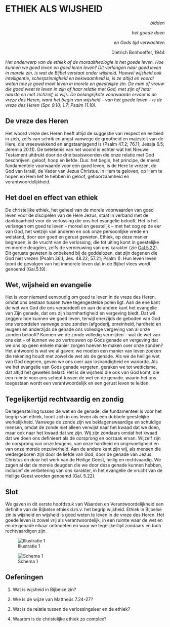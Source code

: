# ETHIEK ALS WIJSHEID {#sec-wijsheid}


<p style='text-align: right;'>*bidden*</p> <p style='text-align: right;'>*het goede doen*</p> <p style='text-align: right;'>*en Gods tijd verwachten*</p> <p style='text-align: right;'> Dietrich Bonhoeffer, 1944</p>


*Het onderwerp van de ethiek of de moraaltheologie is het goede leven. Hoe kunnen we goed leven en goed leren leven? Dit verlangen naar goed leven in morele zin, is wat de Bijbel verstaat onder wijsheid. Hoewel wijsheid ook intelligentie, scherpzinnigheid en bekwaamheid is, is ze altijd en vooral weten hoe je goed moet leven in morele en geestelijke zin. De man of vrouw die goed weet te leven in zijn of haar relatie met God, met zijn of haar naaste en met zichzelf, is wijs. De belangrijkste voorwaarde ervoor is de vreze des Heren, want het begin van wijsheid – van het goede leven – is de vreze des Heren (Spr. 9.10; 1.7; Psalm 11.10).*

## De vreze des Heren

Het woord vreze des Heren heeft altijd de suggestie van respect en eerbied in zich, zelfs van schrik en angst vanwege de grootheid en majesteit van de Here, die vreeswekkend en angstaanjagend is (Psalm 47.2; 76.11; Jesaja 6.5; Jeremia 20.11). De betekenis van het woord is echter wat het Nieuwe Testament uitdrukt door de drie basiswoorden die onze relatie met God beschrijven: geloof, hoop en liefde. Dus: het begin, het principe, de meest fundamentele voorwaarde voor een goed leven, is de Here te vrezen, de God van Israël, de Vader van Jezus Christus. In Hem te geloven, op Hem te hopen en Hem lief te hebben in geloof, gehoorzaamheid en verantwoordelijkheid.

## Het doel en effect van ethiek

De christelijke ethiek, het geheel van de morele voorwaarden van goed leven voor de discipelen van de Here Jezus, staat in verband met de dankbaarheid voor de verlossing die ons het evangelie belooft. Het is het verlangen om goed te leven – moreel en geestelijk – met het oog op de eer van God, het welzijn van anderen en ook onze persoonlijke vrede en welstand, door een goed en gerust geweten. Ethiek, op deze manier begrepen, is de vrucht van de verlossing, die tot uiting komt in geestelijke en morele deugden, zelfs de vernieuwing van ons karakter (zie [Gal.5.22](https://herzienestatenvertaling.nl/teksten/galaten/5#6)). Dit geruste geweten is onbekend bij de goddelozen, dat zijn degenen die God niet vrezen (Psalm 36.1; Jes. 48.22; 57.21; Psalm 1). Hun leven leven toont de gevolgen van het immorele leven dat in de Bijbel vlees wordt genoemd (Gal.5.19).

## Wet, wijsheid en evangelie

Het is voor niemand eenvoudig om goed te leven in de vreze des Heren, omdat ons bestaan tussen twee tegengestelde polen ligt. Aan de ene kant de wet van God die ons veroordeelt en aan de andere kant het evangelie van Zijn genade, dat ons zijn barmhartigheid en vergeving biedt. Dat wil zeggen: hoe kunnen we goed leven, terwijl enerzijds de geboden van God ons veroordelen vanwege onze zonden (afgoderij, onreinheid, hardheid en leugen) en anderzijds de genade ons volledige vergeving van al onze zonden belooft? Kunnen we de zonde volledig vermijden – wat de wet van ons eist – of kunnen we zo vertrouwen op Gods genade en vergeving dat we ons op geen enkele manier zorgen hoeven te maken over onze zonden? Het antwoord is wat we al gaven: we moeten een manier van leven zoeken die rekening houdt met zowel de wet als de genade. Als we de heilige wet van God negeren, geven we ons over aan losbandigheid en wanorde. Als we het evangelie van Gods genade vergeten, geraken we tot wetticisme, dat altijd het geweten belast. Het is de wijsheid die ook van God komt, die een ruimte voor ons schept tussen de wet en de genade. waarin het ons toegestaan wordt een verantwoordelijk en een gerust leven te leiden.

## Tegelijkertijd rechtvaardig en zondig

De tegenstelling tussen de wet en de genade, die fundamenteel is voor het begrip van ethiek, toont zich in ons leven als een dubbele geestelijke werkelijkheid. Vanwege de zonde zijn we beklagenswaardige en schuldige mensen, omdat de zonde niet alleen verwijst naar het kwaad dat we doen, maar ook naar het kwaad dat we zijn. Wij zijn zondaars omdat het kwaad dat we doen ons definieert als de oorsprong en oorzaak ervan. Wijzelf zijn de oorsprong van onze leugens, van onze hardheid en ongevoeligheid en van onze morele onzuiverheid. Aan de andere kant zijn wij, als mensen die wedergeboren zijn door de liefde van God, door de genade van Jezus Christus en door het werk van de Heilige Geest, heilig en rechtvaardig. We zagen al dat de morele deugden die we door deze genade kunnen hebben, inclusief de verbetering van ons karakter, in het evangelie de vrucht van de Heilige Geest worden genoemd (Gal. 5.22).

## Slot

We gaven in dit eerste hoofdstuk van Waarden en Verantwoordelijkheid een definitie van de Bijbelse ethiek d.m.v. het begrip wijsheid. Ethiek in Bijbelse zin is wijsheid en wijsheid is goed weten te leven in de vreze des Heren. Het goede leven is zowel vrij als verantwoordelijk, in een ruimte waar de wet en en de genade elkaar ontmoeten en waar we tegelijkertijd zondaars en toch rechtvaardigen zijn.

![Illustratie 1](figures/il1.png)


![Schema 1](figures/sc1.png)

## Oefeningen

1.  Wat is wijsheid in Bijbelse zin?

2.  Wie is de wijze van Mattheüs 7.24-27?

3.  Wat is de relatie tussen de verlossingsleer en de ethiek?

4.  Waarom is de christelijke ethiek zo complex?
